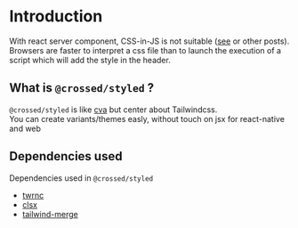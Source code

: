 # Introduction

With react server component, CSS-in-JS is not suitable ([see](https://cord.com/blog/migrating-from-css-in-js-to-vanilla-extract) or other posts).  
Browsers are faster to interpret a css file than to launch the execution of a script which will add the style in the header.  

## What is `@crossed/styled` ?
`@crossed/styled` is like [cva](https://cva.style/docs) but center about Tailwindcss.  
You can create variants/themes easly, without touch on jsx for react-native and web

## Dependencies used
Dependencies used in `@crossed/styled`
- [twrnc](https://github.com/jaredh159/tailwind-react-native-classnames)
- [clsx](https://github.com/lukeed/clsx)
- [tailwind-merge](https://github.com/dcastil/tailwind-merge)